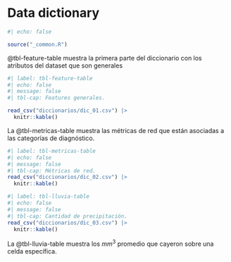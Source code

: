 # Data dictionary {#sec-data-dictionary}


```r
#| echo: false

source("_common.R")
```


@tbl-feature-table muestra la primera parte del diccionario con los atributos
del dataset que son generales

```r
#| label: tbl-feature-table
#| echo: false
#| message: false
#| tbl-cap: Features generales.

read_csv("diccionarios/dic_01.csv") |>
  knitr::kable()
```

La @tbl-metricas-table muestra las métricas de red que están asociadas a las
categorías de diagnóstico.

```r
#| label: tbl-metricas-table
#| echo: false
#| message: false
#| tbl-cap: Métricas de red.
read_csv("diccionarios/dic_02.csv") |>
  knitr::kable()
```

```r
#| label: tbl-lluvia-table
#| echo: false
#| message: false
#| tbl-cap: Cantidad de precipitación.
read_csv("diccionarios/dic_03.csv") |>
  knitr::kable()
```

La @tbl-lluvia-table muestra los $mm^{3}$ promedio que cayeron sobre
una celda específica.